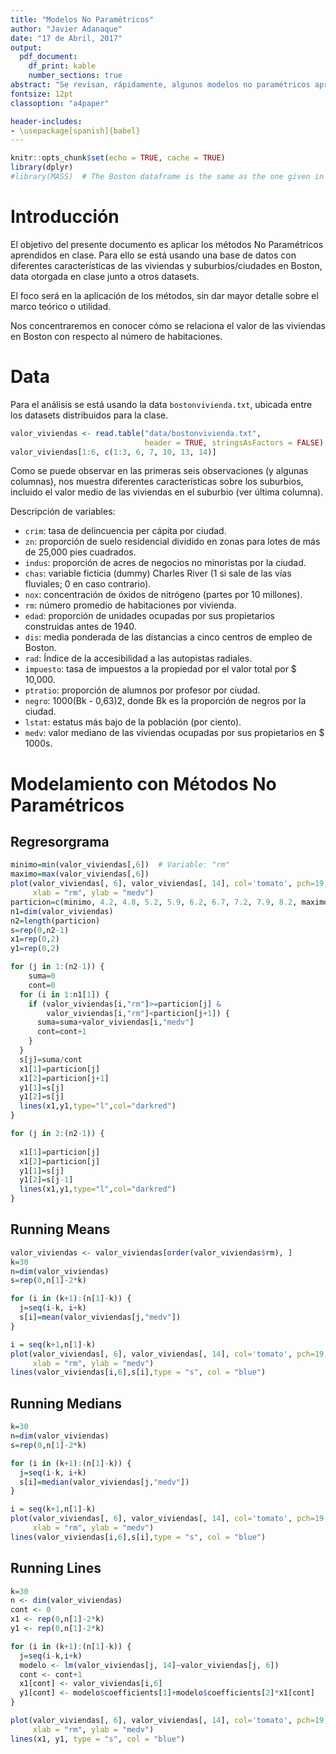 ```yaml
---
title: "Modelos No Paramétricos"
author: "Javier Adanaque"
date: "17 de Abril, 2017"
output:
  pdf_document:
    df_print: kable
    number_sections: true
abstract: "Se revisan, rápidamente, algunos modelos no paramétricos aprendidos en clase"
fontsize: 12pt
classoption: "a4paper"

header-includes:
- \usepackage[spanish]{babel}
---
```


```r
knitr::opts_chunk$set(echo = TRUE, cache = TRUE)
library(dplyr)
#library(MASS)  # The Boston dataframe is the same as the one given in class
```

# Introducción

El objetivo del presente documento es aplicar los métodos No Paramétricos aprendidos en clase. Para ello se está usando una base de datos con diferentes características de las viviendas y suburbios/ciudades en Boston, data otorgada en clase junto a otros datasets.

El foco será en la aplicación de los métodos, sin dar mayor detalle sobre el marco teórico o utilidad.

Nos concentraremos en conocer cómo se relaciona el valor de las viviendas en Boston con respecto al número de habitaciones.

# Data

Para el análisis se está usando la data `bostonvivienda.txt`, ubicada entre los datasets
distribuidos para la clase.

```r
valor_viviendas <- read.table("data/bostonvivienda.txt",
                              header = TRUE, stringsAsFactors = FALSE)
valor_viviendas[1:6, c(1:3, 6, 7, 10, 13, 14)]
```

Como se puede observar en las primeras seis observaciones (y algunas columnas), nos muestra diferentes características sobre los suburbios, incluido el valor medio de las viviendas en el suburbio (ver última columna).

Descripción de variables:

- `crim`: tasa de delincuencia per cápita por ciudad.
- `zn`: proporción de suelo residencial dividido en zonas para lotes de más de 25,000 pies cuadrados.
- `indus`: proporción de acres de negocios no minoristas por la ciudad.
- `chas`: variable ficticia (dummy) Charles River (1 si sale de las vías fluviales; 0 en caso contrario).
- `nox`: concentración de óxidos de nitrógeno (partes por 10 millones).
- `rm`: número promedio de habitaciones por vivienda.
- `edad`: proporción de unidades ocupadas por sus propietarios construidas antes de 1940.
- `dis`: media ponderada de las distancias a cinco centros de empleo de Boston.
- `rad`: Índice de la accesibilidad a las autopistas radiales.
- `impuesto`: tasa de impuestos a la propiedad por el valor total por \$ 10,000.
- `ptratio`: proporción de alumnos por profesor por ciudad.
- `negro`: 1000(Bk - 0,63)2, donde Bk es la proporción de negros por la ciudad.
- `lstat`: estatus más bajo de la población (por ciento).
- `medv`: valor mediano de las viviendas ocupadas por sus propietarios en \$ 1000s.

# Modelamiento con Métodos No Paramétricos

## Regresorgrama

```r
minimo=min(valor_viviendas[,6])  # Variable: "rm"
maximo=max(valor_viviendas[,6])
plot(valor_viviendas[, 6], valor_viviendas[, 14], col='tomato', pch=19,
     xlab = "rm", ylab = "medv")
particion=c(minimo, 4.2, 4.8, 5.2, 5.9, 6.2, 6.7, 7.2, 7.9, 8.2, maximo)
n1=dim(valor_viviendas)
n2=length(particion)
s=rep(0,n2-1)
x1=rep(0,2)
y1=rep(0,2)

for (j in 1:(n2-1)) {
    suma=0
    cont=0
  for (i in 1:n1[1]) {
    if (valor_viviendas[i,"rm"]>=particion[j] &
        valor_viviendas[i,"rm"]<particion[j+1]) {
      suma=suma+valor_viviendas[i,"medv"]
      cont=cont+1
    }
  }
  s[j]=suma/cont
  x1[1]=particion[j]
  x1[2]=particion[j+1]
  y1[1]=s[j]
  y1[2]=s[j]
  lines(x1,y1,type="l",col="darkred")
}

for (j in 2:(n2-1)) {
  
  x1[1]=particion[j]
  x1[2]=particion[j]
  y1[1]=s[j]
  y1[2]=s[j-1]
  lines(x1,y1,type="l",col="darkred")
}
```

\newpage

## Running Means

```r
valor_viviendas <- valor_viviendas[order(valor_viviendas$rm), ]
k=30
n=dim(valor_viviendas)
s=rep(0,n[1]-2*k)

for (i in (k+1):(n[1]-k)) {
  j=seq(i-k, i+k)
  s[i]=mean(valor_viviendas[j,"medv"])
}

i = seq(k+1,n[1]-k)
plot(valor_viviendas[, 6], valor_viviendas[, 14], col='tomato', pch=19,
     xlab = "rm", ylab = "medv")
lines(valor_viviendas[i,6],s[i],type = "s", col = "blue")
```

\newpage

## Running Medians

```r
k=30
n=dim(valor_viviendas)
s=rep(0,n[1]-2*k)

for (i in (k+1):(n[1]-k)) {
  j=seq(i-k, i+k)
  s[i]=median(valor_viviendas[j,"medv"])
}

i = seq(k+1,n[1]-k)
plot(valor_viviendas[, 6], valor_viviendas[, 14], col='tomato', pch=19,
     xlab = "rm", ylab = "medv")
lines(valor_viviendas[i,6],s[i],type = "s", col = "blue")
```

\newpage

## Running Lines

```r
k=30
n <- dim(valor_viviendas)
cont <- 0
x1 <- rep(0,n[1]-2*k)
y1 <- rep(0,n[1]-2*k)

for (i in (k+1):(n[1]-k)) {
  j=seq(i-k,i+k)
  modelo <- lm(valor_viviendas[j, 14]~valor_viviendas[j, 6])
  cont <- cont+1
  x1[cont] <- valor_viviendas[i,6]
  y1[cont] <- modelo$coefficients[1]+modelo$coefficients[2]*x1[cont]
}

plot(valor_viviendas[, 6], valor_viviendas[, 14], col='tomato', pch=19,
     xlab = "rm", ylab = "medv")
lines(x1, y1, type = "s", col = "blue")
```